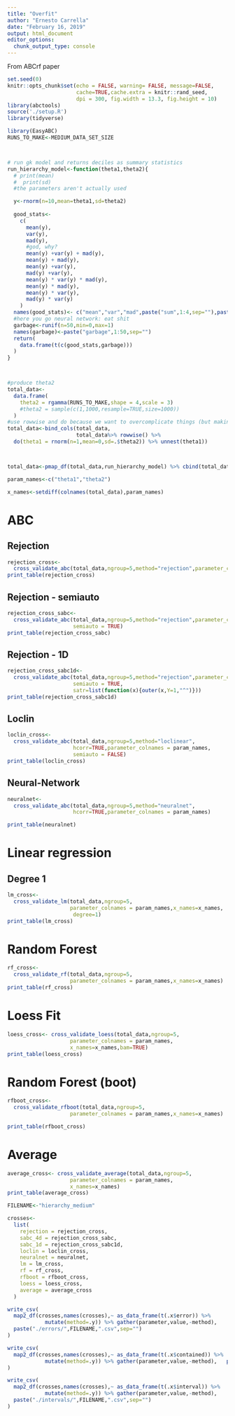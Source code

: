 ```yaml
---
title: "Overfit"
author: "Ernesto Carrella"
date: "February 16, 2019"
output: html_document
editor_options: 
  chunk_output_type: console
---
```


From ABCrf paper

```r
set.seed(0)
knitr::opts_chunk$set(echo = FALSE, warning= FALSE, message=FALSE,
                      cache=TRUE,cache.extra = knitr::rand_seed,
                      dpi = 300, fig.width = 13.3, fig.height = 10)
library(abctools)
source('./setup.R')
library(tidyverse)
```

```r
library(EasyABC)
RUNS_TO_MAKE<-MEDIUM_DATA_SET_SIZE



# run gk model and returns deciles as summary statistics
run_hierarchy_model<-function(theta1,theta2){
  # print(mean)
  #  print(sd)
  #the parameters aren't actually used

  y<-rnorm(n=10,mean=theta1,sd=theta2)
  
  good_stats<-
    c(
      mean(y),
      var(y),
      mad(y),
      #god, why?
      mean(y) +var(y) + mad(y),
      mean(y) + mad(y),
      mean(y) +var(y),
      mad(y) +var(y),
      mean(y) * var(y) * mad(y),
      mean(y) * mad(y),
      mean(y) * var(y),
      mad(y) * var(y)
    )
  names(good_stats)<- c("mean","var","mad",paste("sum",1:4,sep=""),paste("product",1:4,sep=""))
  #here you go neural network: eat shit
  garbage<-runif(n=50,min=0,max=1)
  names(garbage)<-paste("garbage",1:50,sep="")
  return(
    data.frame(t(c(good_stats,garbage)))
  )
}



#produce theta2
total_data<-
  data.frame(
    theta2 = rgamma(RUNS_TO_MAKE,shape = 4,scale = 3)
    #theta2 = sample(c(1,1000,resample=TRUE,size=1000))
  ) 
#use rowwise and do because we want to overcomplicate things (but making sure theta is being used effectively!)
total_data<-bind_cols(total_data,
                      total_data%>% rowwise() %>%
  do(theta1 = rnorm(n=1,mean=0,sd=.$theta2)) %>% unnest(theta1))



total_data<-pmap_df(total_data,run_hierarchy_model) %>% cbind(total_data)

param_names<-c("theta1","theta2")

x_names<-setdiff(colnames(total_data),param_names)

```

# ABC

## Rejection


```r
rejection_cross<-
  cross_validate_abc(total_data,ngroup=5,method="rejection",parameter_colnames = param_names)
print_table(rejection_cross)

```

## Rejection - semiauto


```r
rejection_cross_sabc<-
  cross_validate_abc(total_data,ngroup=5,method="rejection",parameter_colnames = param_names,
                     semiauto = TRUE)
print_table(rejection_cross_sabc)

```

## Rejection - 1D

```r
rejection_cross_sabc1d<-
  cross_validate_abc(total_data,ngroup=5,method="rejection",parameter_colnames = param_names,
                     semiauto = TRUE,
                     satr=list(function(x){outer(x,Y=1,"^")}))
print_table(rejection_cross_sabc1d)

```

## Loclin


```r
loclin_cross<-
  cross_validate_abc(total_data,ngroup=5,method="loclinear",
                     hcorr=TRUE,parameter_colnames = param_names,
                     semiauto = FALSE)
print_table(loclin_cross)

```

## Neural-Network

```r
neuralnet<-
  cross_validate_abc(total_data,ngroup=5,method="neuralnet",
                     hcorr=TRUE,parameter_colnames = param_names)

```
```r
print_table(neuralnet)

```

# Linear regression


## Degree 1

```r
lm_cross<-
  cross_validate_lm(total_data,ngroup=5,
                    parameter_colnames = param_names,x_names=x_names,
                     degree=1)
print_table(lm_cross)

```

# Random Forest



```r
rf_cross<-
  cross_validate_rf(total_data,ngroup=5,
                    parameter_colnames = param_names,x_names=x_names)
print_table(rf_cross)

```



# Loess Fit



```r
loess_cross<- cross_validate_loess(total_data,ngroup=5,
                    parameter_colnames = param_names,
                    x_names=x_names,bam=TRUE)
print_table(loess_cross)

```

# Random Forest (boot)



```r
rfboot_cross<-
  cross_validate_rfboot(total_data,ngroup=5,
                    parameter_colnames = param_names,x_names=x_names)

```

```r
print_table(rfboot_cross)
```


# Average



```r
average_cross<- cross_validate_average(total_data,ngroup=5,
                    parameter_colnames = param_names,
                    x_names=x_names)
print_table(average_cross)

```

```r
FILENAME<-"hierarchy_medium"

crosses<-
  list(
    rejection = rejection_cross,
    sabc_4d = rejection_cross_sabc,
    sabc_1d = rejection_cross_sabc1d,
    loclin = loclin_cross,
    neuralnet = neuralnet,
    lm = lm_cross,
    rf = rf_cross,
    rfboot = rfboot_cross,
    loess = loess_cross,
    average = average_cross
  )

write_csv(
  map2_df(crosses,names(crosses),~ as_data_frame(t(.x$error)) %>% 
            mutate(method=.y)) %>% gather(parameter,value,-method), 
  paste("./errors/",FILENAME,".csv",sep="")
)

write_csv(
  map2_df(crosses,names(crosses),~ as_data_frame(t(.x$contained)) %>% 
            mutate(method=.y)) %>% gather(parameter,value,-method),   paste("./contained/",FILENAME,".csv",sep="")
)

write_csv(
  map2_df(crosses,names(crosses),~ as_data_frame(t(.x$interval)) %>% 
            mutate(method=.y)) %>% gather(parameter,value,-method), 
  paste("./intervals/",FILENAME,".csv",sep="")
)
```
